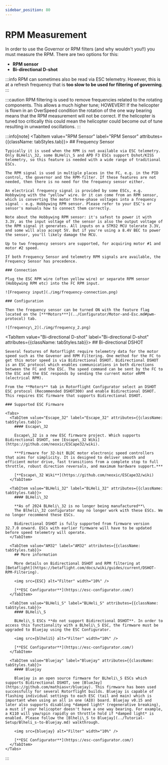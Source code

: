 ```yaml
---
sidebar_position: 80
---
```




# RPM Measurement

In order to use the Governor or RPM filters (and why wouldn't you!!) you must measure the RPM. There are two options for this:

* **RPM sensor**
* **Bi-directional D-shot**

:::info
RPM can sometimes also be read via ESC telemetry. However, this is at a refresh frequency that is **too slow to be used for filtering of governing**.
:::

:::caution
RPM filtering is used to remove frequencies related to the rotating components. This allows a much higher tune; HOWEVER!! If the helicopter is flown in an OverSpeed condition the rotation of the one way bearing means that the RPM measurement will not be correct. If the helicopter is tuned too critically this could mean the helicopter could become out of tune resulting in unwanted oscillations.
:::

:::info[note]
<Tabs groupId="RMP-measurement">
  <TabItem value="RPM Sensor" label="RPM Sensor" attributes={{className: tabStyles.tab}}>
    ## Frequency Sensor

    Typically it is used when the RPM is not available via ESC telemetry. Only BLHeli\_32, some BLHeli\_S and APD F3 ESCs support Dshot/KISS telemetry, so this feature is needed with a wide range of traditional ESCs.

    The RPM signal is used in multiple places in the FC, e.g. in the PID control, the governor and the RPM-filter. If these features are not needed, then there is no need for the frequency sensor either.

    An electrical frequency signal is provided by some ESCs, e.g. Hobbywing with the "yellow" wire. Or it can come from an RPM sensor, which is converting the motor three-phase voltages into a frequency signal - e.g. Hobbywing RPM sensor. Please refer to your ESC's or sensor's manuals how to connect them correctly.

    Note about the Hobbywing RPM sensor: it's safest to power it with 3.3V, as the input voltage of the sensor is also the output voltage of the RPM signal it generates. All inputs on a STM32 MCU tolerate 3.3V, and some will also accept 5V. But if you're using a 8.4V BEC to power the sensor, you'll likely damage the MCU.

    Up to two frequency sensors are supported, for acquiring motor #1 and motor #2 speed.

    If both Frequency Sensor and telemetry RPM signals are available, the Frequency Sensor has precedence.

    ### Connection

    Plug the ESC RPM wire (often yellow wire) or separate RPM sensor (Hobbywing RPM etc) into the FC RPM input.

    ![Frequency input](./img/frequency-connection.png)

    ### Configuration

    Then the frequency sensor can be turned ON with the feature flag located on the [***Motors***](../Configurator/Motor-and-Esc.md#pwm-protocol) tab.

    ![frequency\_2](./img/frequency_2.png)
  </TabItem>

  <TabItem value="Bi-directional D-shot" label="Bi-directional D-shot" attributes={{className: tabStyles.tab}}>
    ## Bi-directional DSHOT

    Several features of Rotorflight require telemetry data for the motor speed such as the Govenor and RPM Filtering. One method for the FC to get this motor speed is via Bidirectional DSHOT. Bidirectional DSHOT is an ESC protocol which enables communications in both directions between the FC and the ESC. The speed command can be sent by the FC to the ESC and the ESC responds by sending the current motor eRPM (electrical RPM).

    From the **Motors** tab in Rotorflight Configurator select an DSHOT ESC protocol (Recommended DSHOT300) and enable Bidirectional DSHOT. This requires ESC firmware that supports Bidirectional DSHOT.

    ### Supported ESC Firmware

    <Tabs>
      <TabItem value="Escape_32" label="Escape_32" attributes={{className: tabStyles.tab}}>
        #### Escape\_32

        Escape\_32 is a new ESC firmware project. Which supports Bidirectional DSHOT, see [Escape\_32 Wiki](https://github.com/neoxic/ESCape32/wiki).

        ***Firmware for 32-bit BLDC motor electronic speed controllers that aims for simplicity. It is designed to deliver smooth and efficient motor drive, fast transitions from a complete stop to full throttle, robust direction reversals, and maximum hardware support.***

        [**Escape\_32 Wiki**](https://github.com/neoxic/ESCape32/wiki)
      </TabItem>

      <TabItem value="BLHeli_32" label="BLHeli_32" attributes={{className: tabStyles.tab}}>
        #### BLHeli\_32

        **As of 2024 BLHeli\_32 is no longer being manufactured**\
        The Blheli\_32 configurator may no longer work with these ESCs. We no longer recommend these ESCs.

        Bidirectional DSHOT is fully supported from firmware version 32.7.0 onward. ESCs with earlier firmware will have to be updated before speed telemetry will operate.
      </TabItem>

      <TabItem value="AM32" label="AM32" attributes={{className: tabStyles.tab}}>
        ## More information

        More details on Bidirectional DSHOT and RPM filtering at [Betaflight](https://betaflight.com/docs/wiki/guides/current/DSHOT-RPM-Filtering).

        <img src={ESC} alt="Filter" width="10%" />

        [**ESC Configurator**](https://esc-configurator.com/)
      </TabItem>

      <TabItem value="BLHeli_S" label="BLHeli_S" attributes={{className: tabStyles.tab}}>
        #### BLHeli\_S

        BLHeli\_S ESCs **do not support Bidirectional DSHOT**. In order to access this functionality with a BLheli\_S ESC, the firmware must be upgraded to Bluejay using the ESC Configurator.

        <img src={blheliS} alt="Filter" width="10%" />

        [**ESC Configurator**](https://esc-configurator.com/)
      </TabItem>

      <TabItem value="Bluejay" label="Bluejay" attributes={{className: tabStyles.tab}}>
        #### Bluejay

        Bluejay is an open source firmware for BLheli\_S ESCs which supports Bidirectional DSHOT, see [BlueJay](https://github.com/mathiasvr/bluejay). This firmware has been used successfully for several Rotorflight builds. Bluejay is capable of flashing individual settings to each ESC (tail and main) which is important when using an all in one (AIO) board. Bluejay v0.15 and later also supports disabling *damped light* (regenerative breaking), a must if your helicopter doesn't have a one way bearing. For example, a K110 will yaw/spin rapidly on throttle hold if *damped light* is enabled. Please follow the [Blheli\_S to Bluejay](../Tutorial-Setup/Blheli_s-to-Bluejay.md) walkthrough.

        <img src={bluejay} alt="Filter" width="10%" />

        [**ESC Configurator**](https://esc-configurator.com/)
      </TabItem>
    </Tabs>
  </TabItem>
</Tabs>
:::
